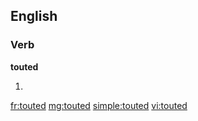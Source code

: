 ==English==

===Verb===
'''touted'''

# {{past of|[[tout]]}}

[[fr:touted]]
[[mg:touted]]
[[simple:touted]]
[[vi:touted]]